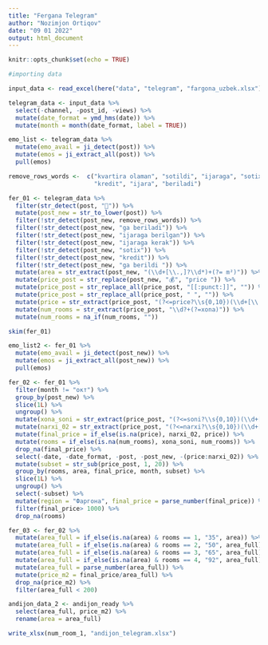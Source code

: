 ```yaml
---
title: "Fergana Telegram"
author: "Nozimjon Ortiqov"
date: "09 01 2022"
output: html_document
---
```


```r
knitr::opts_chunk$set(echo = TRUE)
```


```r
#importing data

input_data <- read_excel(here("data", "telegram", "fargona_uzbek.xlsx"))
```


```r
telegram_data <- input_data %>% 
  select(-channel, -post_id, -views) %>% 
  mutate(date_format = ymd_hms(date)) %>% 
  mutate(month = month(date_format, label = TRUE)) 
```

```r
emo_list <- telegram_data %>% 
  mutate(emo_avail = ji_detect(post)) %>% 
  mutate(emos = ji_extract_all(post)) %>% 
  pull(emos)
```


```r
remove_rows_words <-  c("kvartira olaman", "sotildi", "ijaraga", "sotix", "xovli", 
                        "kredit", "ijara", "beriladi")
```

```r
fer_01 <- telegram_data %>% 
  filter(str_detect(post, "🏢")) %>% 
  mutate(post_new = str_to_lower(post)) %>% 
  filter(!str_detect(post_new, remove_rows_words)) %>% 
  filter(!str_detect(post_new, "ga beriladi")) %>% 
  filter(!str_detect(post_new, "ijaraga berilgan")) %>% 
  filter(!str_detect(post_new, "ijaraga kerak")) %>% 
  filter(!str_detect(post_new, "sotix")) %>% 
  filter(!str_detect(post_new, "kredit")) %>% 
  filter(!str_detect(post_new, "ga berildi ")) %>% 
  mutate(area = str_extract(post_new, "(\\d+[\\.,]?\\d*)+(?= m²)")) %>% 
  mutate(price_post = str_replace(post_new, "💰", "price ")) %>% 
  mutate(price_post = str_replace_all(price_post, "[[:punct:]]", "")) %>% 
  mutate(price_post = str_replace_all(price_post, " ", "")) %>% 
  mutate(price = str_extract(price_post, "(?<=price?\\s{0,10})(\\d+[\\.,]?\\d*)")) %>% 
  mutate(num_rooms = str_extract(price_post, "\\d?+(?=xona)")) %>% 
  mutate(num_rooms = na_if(num_rooms, ""))
```

```r
skim(fer_01)
```


```r
emo_list2 <- fer_01 %>% 
  mutate(emo_avail = ji_detect(post_new)) %>% 
  mutate(emos = ji_extract_all(post_new)) %>% 
  pull(emos)
```


```r
fer_02 <- fer_01 %>% 
  filter(month != "окт") %>% 
  group_by(post_new) %>% 
  slice(1L) %>% 
  ungroup() %>% 
  mutate(xona_soni = str_extract(price_post, "(?<=soni?\\s{0,10})(\\d+[\\.,]?\\d*)")) %>% 
  mutate(narxi_02 = str_extract(price_post, "(?<=narxi?\\s{0,10})(\\d+[\\.,]?\\d*)")) %>% 
  mutate(final_price = if_else(is.na(price), narxi_02, price)) %>% 
  mutate(rooms = if_else(is.na(num_rooms), xona_soni, num_rooms)) %>% 
  drop_na(final_price) %>% 
  select(-date, -date_format, -post, -post_new, -(price:narxi_02)) %>% 
  mutate(subset = str_sub(price_post, 1, 20)) %>% 
  group_by(rooms, area, final_price, month, subset) %>% 
  slice(1L) %>% 
  ungroup() %>% 
  select(-subset) %>% 
  mutate(region = "Фаргона", final_price = parse_number(final_price)) %>%
  filter(final_price> 1000) %>% 
  drop_na(rooms) 
```



```r
fer_03 <- fer_02 %>% 
  mutate(area_full = if_else(is.na(area) & rooms == 1, "35", area)) %>% 
  mutate(area_full = if_else(is.na(area) & rooms == 2, "50", area_full)) %>%
  mutate(area_full = if_else(is.na(area) & rooms == 3, "65", area_full)) %>%
  mutate(area_full = if_else(is.na(area) & rooms == 4, "92", area_full)) %>% 
  mutate(area_full = parse_number(area_full)) %>% 
  mutate(price_m2 = final_price/area_full) %>% 
  drop_na(price_m2) %>%  
  filter(area_full < 200)

andijon_data_2 <- andijon_ready %>% 
  select(area_full, price_m2) %>% 
  rename(area = area_full)

write_xlsx(num_room_1, "andijon_telegram.xlsx")  
```

